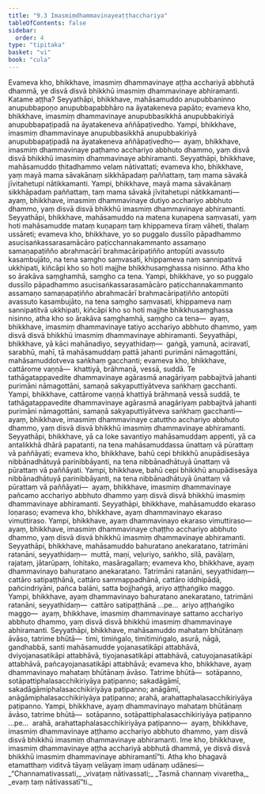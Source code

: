 ```yaml
---
title: "9.3 Imasmiṃdhammavinayeaṭṭhacchariya"
tableOfContents: false
sidebar:
  order: 4
type: "tipitaka"
basket: "vi"
book: "cula"
---
```



<DynamicBreadcrumb />

<Division number="385" book="cula">

<Paragraph number="1868" book="cula">
Evameva kho, bhikkhave, imasmiṃ dhammavinaye aṭṭha acchariyā abbhutā dhammā, ye disvā disvā bhikkhū imasmiṃ dhammavinaye abhiramanti. Katame aṭṭha?
</Paragraph>

<Paragraph number="1869" book="cula">
Seyyathāpi, bhikkhave, mahāsamuddo anupubbaninno anupubbapoṇo anupubbapabbhāro na āyatakeneva papāto; evameva kho, bhikkhave, imasmiṃ dhammavinaye anupubbasikkhā anupubbakiriyā anupubbapaṭipadā na āyatakeneva aññāpaṭivedho. Yampi, bhikkhave, imasmiṃ dhammavinaye anupubbasikkhā anupubbakiriyā anupubbapaṭipadā na āyatakeneva aññāpaṭivedho—  ayaṃ, bhikkhave, imasmiṃ dhammavinaye paṭhamo acchariyo abbhuto dhammo, yaṃ disvā disvā bhikkhū imasmiṃ dhammavinaye abhiramanti.
</Paragraph>

<Paragraph number="1870" book="cula">
Seyyathāpi, bhikkhave, mahāsamuddo ṭhitadhammo velaṃ nātivattati; evameva kho, bhikkhave, yaṃ mayā mama sāvakānaṃ sikkhāpadaṃ paññattaṃ, taṃ mama sāvakā jīvitahetupi nātikkamanti. Yampi, bhikkhave, mayā mama sāvakānaṃ sikkhāpadaṃ paññattaṃ, taṃ mama sāvakā jīvitahetupi nātikkamanti—  ayaṃ, bhikkhave, imasmiṃ dhammavinaye dutiyo acchariyo abbhuto dhammo, yaṃ disvā disvā bhikkhū imasmiṃ dhammavinaye abhiramanti.
</Paragraph>

<Paragraph number="1871" book="cula">
Seyyathāpi, bhikkhave, mahāsamuddo na matena kuṇapena saṃvasati, yaṃ hoti mahāsamudde mataṃ kuṇapaṃ taṃ khippameva tīraṃ vāheti, thalaṃ ussāreti; evameva kho, bhikkhave, yo so puggalo dussīlo pāpadhammo asucisaṅkassarasamācāro paṭicchannakammanto assamaṇo samaṇapaṭiñño abrahmacārī brahmacāripaṭiñño antopūti avassuto kasambujāto, na tena saṃgho saṃvasati, khippameva naṃ sannipatitvā ukkhipati, kiñcāpi kho so hoti majjhe bhikkhusaṃghassa nisinno. Atha kho so ārakāva saṃghamhā, saṃgho ca tena. Yampi, bhikkhave, yo so puggalo dussīlo pāpadhammo asucisaṅkassarasamācāro paṭicchannakammanto assamaṇo samaṇapaṭiñño abrahmacārī brahmacāripaṭiñño antopūti avassuto kasambujāto, na tena saṃgho saṃvasati, khippameva naṃ sannipatitvā ukkhipati, kiñcāpi kho so hoti majjhe bhikkhusaṃghassa nisinno, atha kho so ārakāva saṃghamhā, saṃgho ca tena—  ayaṃ, bhikkhave, imasmiṃ dhammavinaye tatiyo acchariyo abbhuto dhammo, yaṃ disvā disvā bhikkhū imasmiṃ dhammavinaye abhiramanti.
</Paragraph>

<Paragraph number="1872" book="cula">
Seyyathāpi, bhikkhave, yā kāci mahānadiyo, seyyathidaṃ—  gaṅgā, yamunā, aciravatī, sarabhū, mahī, tā mahāsamuddaṃ pattā jahanti purimāni nāmagottāni, mahāsamuddotveva saṅkhaṃ gacchanti; evameva kho, bhikkhave, cattārome vaṇṇā—  khattiyā, brāhmaṇā, vessā, suddā. Te tathāgatappavedite dhammavinaye agārasmā anagāriyaṃ pabbajitvā jahanti purimāni nāmagottāni, samaṇā sakyaputtiyātveva saṅkhaṃ gacchanti. Yampi, bhikkhave, cattārome vaṇṇā khattiyā brāhmaṇā vessā suddā, te tathāgatappavedite dhammavinaye agārasmā anagāriyaṃ pabbajitvā jahanti purimāni nāmagottāni, samaṇā sakyaputtiyātveva saṅkhaṃ gacchanti—  ayaṃ, bhikkhave, imasmiṃ dhammavinaye catuttho acchariyo abbhuto dhammo, yaṃ disvā disvā bhikkhū imasmiṃ dhammavinaye abhiramanti.
</Paragraph>

<Paragraph number="1873" book="cula">
Seyyathāpi, bhikkhave, yā ca loke savantiyo mahāsamuddaṃ appenti, yā ca antalikkhā dhārā papatanti, na tena mahāsamuddassa ūnattaṃ vā pūrattaṃ vā paññāyati; evameva kho, bhikkhave, bahū cepi bhikkhū anupādisesāya nibbānadhātuyā parinibbāyanti, na tena nibbānadhātuyā ūnattaṃ vā pūrattaṃ vā paññāyati. Yampi, bhikkhave, bahū cepi bhikkhū anupādisesāya nibbānadhātuyā parinibbāyanti, na tena nibbānadhātuyā ūnattaṃ vā pūrattaṃ vā paññāyati—  ayaṃ, bhikkhave, imasmiṃ dhammavinaye pañcamo acchariyo abbhuto dhammo yaṃ disvā disvā bhikkhū imasmiṃ dhammavinaye abhiramanti.
</Paragraph>

<Paragraph number="1874" book="cula">
Seyyathāpi, bhikkhave, mahāsamuddo ekaraso loṇaraso; evameva kho, bhikkhave, ayaṃ dhammavinayo ekaraso vimuttiraso. Yampi, bhikkhave, ayaṃ dhammavinayo ekaraso vimuttiraso—  ayaṃ, bhikkhave, imasmiṃ dhammavinaye chaṭṭho acchariyo abbhuto dhammo, yaṃ disvā disvā bhikkhū imasmiṃ dhammavinaye abhiramanti.
</Paragraph>

<Paragraph number="1875" book="cula">
Seyyathāpi, bhikkhave, mahāsamuddo bahuratano anekaratano, tatrimāni ratanāni, seyyathidaṃ—  muttā, maṇi, veḷuriyo, saṅkho, silā, pavāḷaṃ, rajataṃ, jātarūpaṃ, lohitako, masāragallaṃ; evameva kho, bhikkhave, ayaṃ dhammavinayo bahuratano anekaratano. Tatrimāni ratanāni, seyyathidaṃ—  cattāro satipaṭṭhānā, cattāro sammappadhānā, cattāro iddhipādā, pañcindriyāni, pañca balāni, satta bojjhaṅgā, ariyo aṭṭhaṅgiko maggo. Yampi, bhikkhave, ayaṃ dhammavinayo bahuratano anekaratano, tatrimāni ratanāni, seyyathidaṃ—  cattāro satipaṭṭhānā …pe…  ariyo aṭṭhaṅgiko maggo—  ayaṃ, bhikkhave, imasmiṃ dhammavinaye sattamo acchariyo abbhuto dhammo, yaṃ disvā disvā bhikkhū imasmiṃ dhammavinaye abhiramanti.
</Paragraph>

<Paragraph number="1876" book="cula">
Seyyathāpi, bhikkhave, mahāsamuddo mahataṃ bhūtānaṃ āvāso, tatrime bhūtā—  timi, timiṅgalo, timitimiṅgalo, asurā, nāgā, gandhabbā, santi mahāsamudde yojanasatikāpi attabhāvā, dviyojanasatikāpi attabhāvā, tiyojanasatikāpi attabhāvā, catuyojanasatikāpi attabhāvā, pañcayojanasatikāpi attabhāvā; evameva kho, bhikkhave, ayaṃ dhammavinayo mahataṃ bhūtānaṃ āvāso. Tatrime bhūtā—  sotāpanno, sotāpattiphalasacchikiriyāya paṭipanno; sakadāgāmī, sakadāgāmiphalasacchikiriyāya paṭipanno; anāgāmī, anāgāmiphalasacchikiriyāya paṭipanno; arahā, arahattaphalasacchikiriyāya paṭipanno. Yampi, bhikkhave, ayaṃ dhammavinayo mahataṃ bhūtānaṃ āvāso, tatrime bhūtā—  sotāpanno, sotāpattiphalasacchikiriyāya paṭipanno …pe…  arahā, arahattaphalasacchikiriyāya paṭipanno—  ayaṃ, bhikkhave, imasmiṃ dhammavinaye aṭṭhamo acchariyo abbhuto dhammo, yaṃ disvā disvā bhikkhū imasmiṃ dhammavinaye abhiramanti. Ime kho, bhikkhave, imasmiṃ dhammavinaye aṭṭha acchariyā abbhutā dhammā, ye disvā disvā bhikkhū imasmiṃ dhammavinaye abhiramantī”ti.
</Paragraph>

<Paragraph number="1877" book="cula">
Atha kho bhagavā etamatthaṃ viditvā tāyaṃ velāyaṃ imaṃ udānaṃ udānesi—
</Paragraph>

<Paragraph number="1878" type="verses" book="cula">
_“Channamativassati,_  
_vivaṭaṃ nātivassati;_  
_Tasmā channaṃ vivaretha,_  
_evaṃ taṃ nātivassatī”ti._
</Paragraph>
</Division>